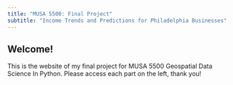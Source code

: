 ```yaml
---
title: "MUSA 5500: Final Project"
subtitle: "Income Trends and Predictions for Philadelphia Businesses"
---
```


## Welcome!

This is the website of my final project for MUSA 5500 Geospatial Data Science In Python. Please access each part on the left, thank you!
